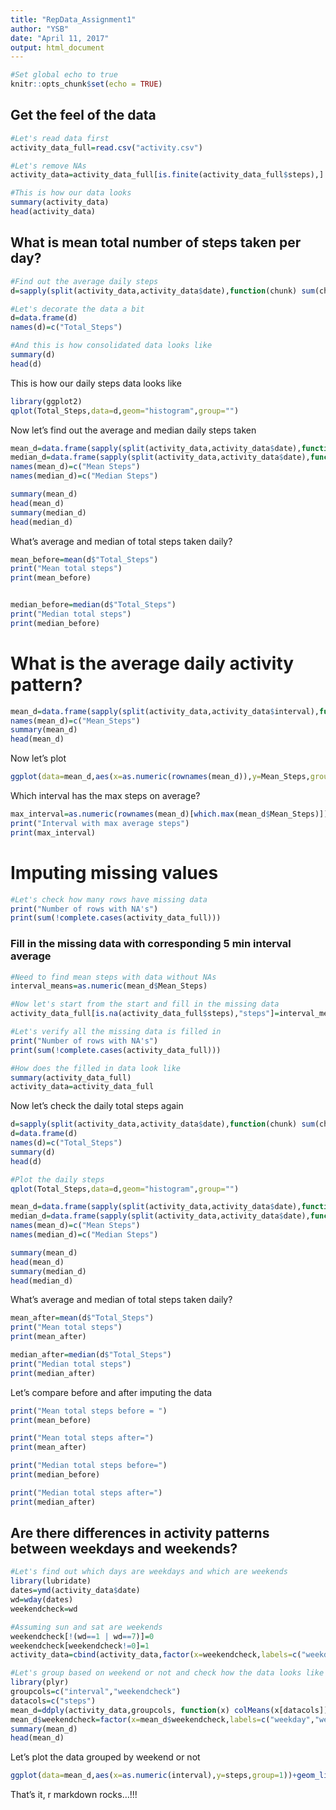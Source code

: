 ```yaml
---
title: "RepData_Assignment1"
author: "YSB"
date: "April 11, 2017"
output: html_document
---
```


```r
#Set global echo to true
knitr::opts_chunk$set(echo = TRUE)
```

## Get the feel of the data

```r
#Let's read data first
activity_data_full=read.csv("activity.csv")

#Let's remove NAs
activity_data=activity_data_full[is.finite(activity_data_full$steps),]

#This is how our data looks
summary(activity_data)
head(activity_data)

```



## What is mean total number of steps taken per day?
```r
#Find out the average daily steps
d=sapply(split(activity_data,activity_data$date),function(chunk) sum(chunk$steps,na.rm = T))

#Let's decorate the data a bit
d=data.frame(d)
names(d)=c("Total_Steps")

#And this is how consolidated data looks like
summary(d)
head(d)
```
This is how our daily steps data looks like
```r
library(ggplot2)
qplot(Total_Steps,data=d,geom="histogram",group="")
```

Now let's find out the average and median daily steps taken
```r
mean_d=data.frame(sapply(split(activity_data,activity_data$date),function(chunk) mean(chunk$steps,na.rm = T)))
median_d=data.frame(sapply(split(activity_data,activity_data$date),function(chunk) median(chunk$steps,na.rm = T)))
names(mean_d)=c("Mean Steps")
names(median_d)=c("Median Steps")

summary(mean_d)
head(mean_d)
summary(median_d)
head(median_d)
```

What's average and median of total steps taken daily?
```r

mean_before=mean(d$"Total_Steps")
print("Mean total steps")
print(mean_before)


median_before=median(d$"Total_Steps")
print("Median total steps")
print(median_before)
```
# What is the average daily activity pattern?
```r
mean_d=data.frame(sapply(split(activity_data,activity_data$interval),function(chunk) mean(chunk$steps,na.rm = T)))
names(mean_d)=c("Mean_Steps")
summary(mean_d)
head(mean_d)
```

Now let's plot
```r
ggplot(data=mean_d,aes(x=as.numeric(rownames(mean_d)),y=Mean_Steps,group=1))+geom_line() + labs(x="Time Interval", y="Mean Steps")

```

Which interval has the max steps on average?
```r
max_interval=as.numeric(rownames(mean_d)[which.max(mean_d$Mean_Steps)])
print("Interval with max average steps")
print(max_interval)

```

# Imputing missing values
```r

#Let's check how many rows have missing data
print("Number of rows with NA's")
print(sum(!complete.cases(activity_data_full)))
```

### Fill in the missing data with corresponding 5 min interval average
```r
#Need to find mean steps with data without NAs
interval_means=as.numeric(mean_d$Mean_Steps)

#Now let's start from the start and fill in the missing data
activity_data_full[is.na(activity_data_full$steps),"steps"]=interval_means[as.factor(activity_data_full[is.na(activity_data_full$steps),"interval"])]

#Let's verify all the missing data is filled in
print("Number of rows with NA's")
print(sum(!complete.cases(activity_data_full)))

#How does the filled in data look like
summary(activity_data_full)
activity_data=activity_data_full
```
Now let's check the daily total steps again
```r

d=sapply(split(activity_data,activity_data$date),function(chunk) sum(chunk$steps,na.rm = T))
d=data.frame(d)
names(d)=c("Total_Steps")
summary(d)
head(d)

#Plot the daily steps
qplot(Total_Steps,data=d,geom="histogram",group="")

mean_d=data.frame(sapply(split(activity_data,activity_data$date),function(chunk) mean(chunk$steps,na.rm = T)))
median_d=data.frame(sapply(split(activity_data,activity_data$date),function(chunk) median(chunk$steps,na.rm = T)))
names(mean_d)=c("Mean Steps")
names(median_d)=c("Median Steps")

summary(mean_d)
head(mean_d)
summary(median_d)
head(median_d)

```


What's average and median of total steps taken daily?
```r
mean_after=mean(d$"Total_Steps")
print("Mean total steps")
print(mean_after)

median_after=median(d$"Total_Steps")
print("Median total steps")
print(median_after)
```

Let's compare before and after imputing the data
```r

print("Mean total steps before = ")
print(mean_before)

print("Mean total steps after=")
print(mean_after)

print("Median total steps before=")
print(median_before)

print("Median total steps after=")
print(median_after)

```

## Are there differences in activity patterns between weekdays and weekends?
```r

#Let's find out which days are weekdays and which are weekends
library(lubridate)
dates=ymd(activity_data$date)
wd=wday(dates)
weekendcheck=wd

#Assuming sun and sat are weekends
weekendcheck[!(wd==1 | wd==7)]=0
weekendcheck[weekendcheck!=0]=1
activity_data=cbind(activity_data,factor(x=weekendcheck,labels=c("weekday","weekend")))

#Let's group based on weekend or not and check how the data looks like
library(plyr)
groupcols=c("interval","weekendcheck")
datacols=c("steps")
mean_d=ddply(activity_data,groupcols, function(x) colMeans(x[datacols]))
mean_d$weekendcheck=factor(x=mean_d$weekendcheck,labels=c("weekday","weekend"))
summary(mean_d)
head(mean_d)
```
Let's plot the data grouped by weekend or not
```r
ggplot(data=mean_d,aes(x=as.numeric(interval),y=steps,group=1))+geom_line()+facet_grid(weekendcheck~.) + labs(x="Interval",y="No of Steps")

```

That's it, r markdown rocks...!!!